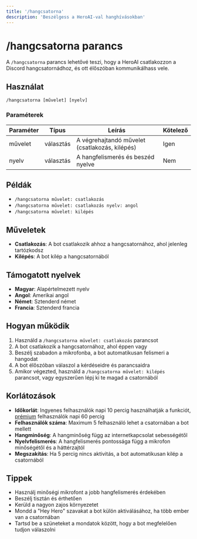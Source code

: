 ```yaml
---
title: '/hangcsatorna'
description: 'Beszélgess a HeroAI-val hanghívásokban'
---
```


# /hangcsatorna parancs

A `/hangcsatorna` parancs lehetővé teszi, hogy a HeroAI csatlakozzon a Discord hangcsatornádhoz, és ott élőszóban kommunikálhass vele.

## Használat

```
/hangcsatorna [művelet] [nyelv]
```

### Paraméterek

| Paraméter | Típus | Leírás | Kötelező |
|-----------|------|---------|----------|
| művelet | választás | A végrehajtandó művelet (csatlakozás, kilépés) | Igen |
| nyelv | választás | A hangfelismerés és beszéd nyelve | Nem |

## Példák

- `/hangcsatorna művelet: csatlakozás`
- `/hangcsatorna művelet: csatlakozás nyelv: angol`
- `/hangcsatorna művelet: kilépés`

## Műveletek

- **Csatlakozás**: A bot csatlakozik ahhoz a hangcsatornához, ahol jelenleg tartózkodsz
- **Kilépés**: A bot kilép a hangcsatornából

## Támogatott nyelvek

- **Magyar**: Alapértelmezett nyelv
- **Angol**: Amerikai angol
- **Német**: Sztenderd német
- **Francia**: Sztenderd francia

## Hogyan működik

1. Használd a `/hangcsatorna művelet: csatlakozás` parancsot
2. A bot csatlakozik a hangcsatornához, ahol éppen vagy
3. Beszélj szabadon a mikrofonba, a bot automatikusan felismeri a hangodat
4. A bot élőszóban válaszol a kérdéseidre és parancsaidra
5. Amikor végezted, használd a `/hangcsatorna művelet: kilépés` parancsot, vagy egyszerűen lépj ki te magad a csatornából

## Korlátozások

- **Időkorlát**: Ingyenes felhasználók napi 10 percig használhatják a funkciót, [prémium](/HeroAI/kezdes/premium) felhasználók napi 60 percig
- **Felhasználók száma**: Maximum 5 felhasználó lehet a csatornában a bot mellett
- **Hangminőség**: A hangminőség függ az internetkapcsolat sebességétől
- **Nyelvfelismerés**: A hangfelismerés pontossága függ a mikrofon minőségétől és a háttérzajtól
- **Megszakítás**: Ha 5 percig nincs aktivitás, a bot automatikusan kilép a csatornából

## Tippek

- Használj minőségi mikrofont a jobb hangfelismerés érdekében
- Beszélj tisztán és érthetően
- Kerüld a nagyon zajos környezetet
- Mondd a "Hey Hero" szavakat a bot külön aktiválásához, ha több ember van a csatornában
- Tartsd be a szüneteket a mondatok között, hogy a bot megfelelően tudjon válaszolni 